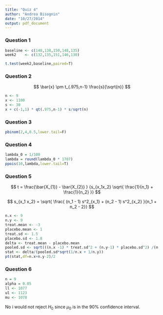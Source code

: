 ```yaml
---
title: "Quiz 4"
author: "Andrea Bisognin"
date: "10/27/2014"
output: pdf_document
---
```



### Question 1

```r
baseline <- c(140,138,150,148,135)
week2    <- c(132,135,151,146,130)

t.test(week2,baseline,paired=T)
```

### Question 2

$$ \bar{x}  \pm t_{.975,n-1} \frac{s}{\sqrt{n}} $$

```r
n <- 9
x <- 1100
s <- 30
x + c(-1,1) * qt(.975,n-1) * s/sqrt(n)
```

### Question 3

```r
pbinom(2,4,0.5,lower.tail=F)
```

### Question 4
```r
lambda_0 = 1/100
lambda = round(lambda_0 * 1787)
ppois(10,lambda,lower.tail=T)
```

### Question 5

$$  t = \frac{\bar{X_{1}} - \bar{X_{2}} } {s_{x_1x_2} \sqrt{ \frac{1}{n_1} + \frac{1}{n_2} }} $$

$$ s_{x_1 x_2} = \sqrt{ \frac{ (n_1 - 1) s^2_{x_1} + (n_2 - 1) s^2_{x_2} }{n_1 + n_2 - 2}} $$
```r
n.x <- 9
n.y <- 9
treat.mean <- -3
placebo.mean <- 1
treat.sd <- 1.5
placebo.sd <- 1.8
delta <- treat.mean - placebo.mean
pooled.sd <- sqrt(((n.x -1) * treat.sd^2 + (n.y-1) * placebo.sd^2) /(n.x + n.y - 2))
stat <- delta/(pooled.sd*sqrt(1/n.x + 1/n.y))
pt(stat,df=n.x+n.y-2)/2
```

### Question 6
```r
n = 9
alpha = 0.05
ll <- 1077
ul <- 1123
mu <- 1078
```

No i would not reject $H_0$ since $\mu_0$ is in the 90% confidence interval.
